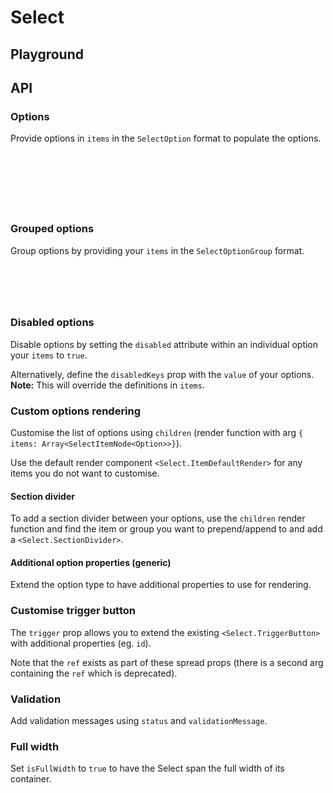 
<Meta of={SelectStories} />

# Select

<ResourceLinks
  sourceCode="https://github.com/cultureamp/kaizen-design-system/tree/main/packages/components/src/Select"
  figma="https://www.figma.com/file/ZRfnoNUXbGZv4eVWLbF4Az/%F0%9F%96%BC%EF%B8%8F-Component-Gallery?node-id=9%3A37837&mode=dev"
  designGuidelines="https://cultureamp.atlassian.net/wiki/spaces/DesignSystem/pages/3081896474/Select"
  className="!mb-8"
/>

<KaioNotification />

<Installation
  installCommand="yarn add @kaizen/components"
  importStatement='import { Select } from "@kaizen/components/future"'
/>

## Playground

<Canvas of={SelectStories.Playground} />
<Controls of={SelectStories.Playground} />

## API

### Options

Provide options in `items` in the `SelectOption` format to populate the options.
```ts
export type SelectOption = {
  label: string
  value: string | number
  disabled?: boolean
  options?: never
}

```
<Canvas of={SelectStories.SingleItems} />

### Grouped options

Group options by providing your `items` in the `SelectOptionGroup` format.
```ts
export type SelectOptionGroup<Option extends SelectOption> = {
  label: string
  options: Iterable<Option>
}

```
<Canvas of={SelectStories.GroupedItems} />

### Disabled options

Disable options by setting the `disabled` attribute within an individual option your `items` to `true`.

Alternatively, define the `disabledKeys` prop with the `value` of your options.<br/>
**Note:** This will override the definitions in `items`.

<Canvas of={SelectStories.DisabledItems} />

### Custom options rendering

Customise the list of options using `children` (render function with arg `{ items: Array<SelectItemNode<Option>>}`).

Use the default render component `<Select.ItemDefaultRender>` for any items you do not want to customise.

#### Section divider

To add a section divider between your options, use the `children` render function and find the item or group
you want to prepend/append to and add a `<Select.SectionDivider>`.

<Canvas of={SelectStories.SectionDivider} />

#### Additional option properties (generic)

Extend the option type to have additional properties to use for rendering.

<Canvas of={SelectStories.AdditionalProperties} />

### Customise trigger button

The `trigger` prop allows you to extend the existing `<Select.TriggerButton>` with additional properties (eg. `id`).

Note that the `ref` exists as part of these spread props (there is a second arg containing the `ref` which is deprecated).

<Canvas of={SelectStories.CustomiseTrigger} />

### Validation

Add validation messages using `status` and `validationMessage`.
<Canvas of={SelectStories.Validation} />

### Full width

Set `isFullWidth` to `true` to have the Select span the full width of its container.
<Canvas of={SelectStories.FullWidth} />
